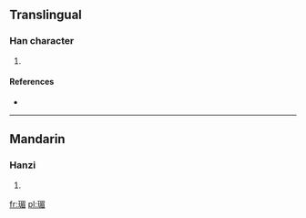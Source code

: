 ==Translingual==

===Han character===
{{Han char|rn=96|rad=玉|as=09|sn=13|four=1716<sub>7</sub>|canj=一土日竹山 (MGAHU)}}

# {{defn|Han|sort=玉09}}

====References====
* {{Han ref|kx=0736.180|dkj=21097|dj=1147.190|hdz=21129.020|uh=7442|ud=29762|bh=DEBB|bd=57019}}

----

==Mandarin==

===Hanzi===
{{cmn-hanzi|pin=[[jiān]] ([[jian1]]), [[méi]] ([[mei2]])|wg=chien<sup>1</sup>, mei<sup>2</sup>}}

# {{defn|lang=cmn|sort=玉09}}

[[fr:瑂]]
[[pl:瑂]]